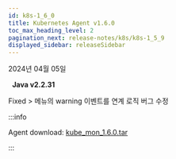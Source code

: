```yaml
---
id: k8s-1_6_0
title: Kubernetes Agent v1.6.0
toc_max_heading_level: 2
pagination_next: release-notes/k8s/k8s-1_5_9
displayed_sidebar: releaseSidebar
---
```


2024년 04월 05일

&nbsp; **Java v2.2.31**

<p><Status>Fixed</Status> <Cmdname sid="side_cluster" className="uitext" /> &gt; <Cmdname sid="side_objectManifest" className="uitext" /> 메뉴의 warning 이벤트를 연계 로직 버그 수정</p>


:::info

Agent download: [kube_mon_1.6.0.tar](https://repo.whatap.io/docker/kube_mon_1.6.0.tar)

:::